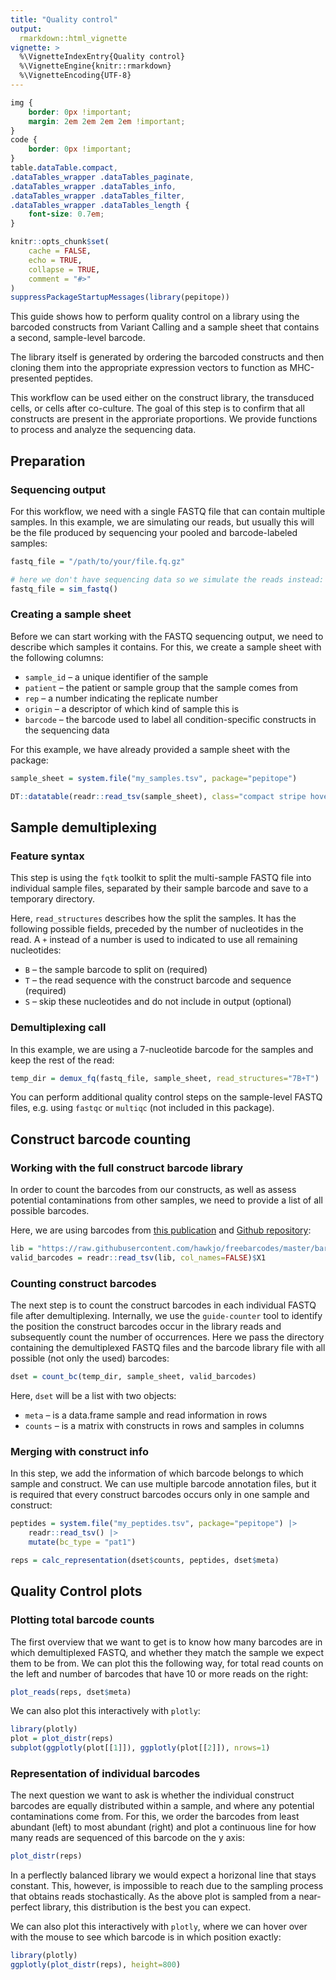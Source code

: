 ```yaml
---
title: "Quality control"
output:
  rmarkdown::html_vignette
vignette: >
  %\VignetteIndexEntry{Quality control}
  %\VignetteEngine{knitr::rmarkdown}
  %\VignetteEncoding{UTF-8}
---
```


```css
img {
    border: 0px !important;
    margin: 2em 2em 2em 2em !important;
}
code {
    border: 0px !important;
}
table.dataTable.compact,
.dataTables_wrapper .dataTables_paginate,
.dataTables_wrapper .dataTables_info,
.dataTables_wrapper .dataTables_filter,
.dataTables_wrapper .dataTables_length {
    font-size: 0.7em;
}
```

```r
knitr::opts_chunk$set(
    cache = FALSE,
    echo = TRUE,
    collapse = TRUE,
    comment = "#>"
)
suppressPackageStartupMessages(library(pepitope))
```

This guide shows how to perform quality control on a library using the barcoded
constructs from Variant Calling and a sample sheet that contains a second,
sample-level barcode.

The library itself is generated by ordering the barcoded constructs and then
cloning them into the appropriate expression vectors to function as
MHC-presented peptides.

This workflow can be used either on the construct library, the transduced
cells, or cells after co-culture. The goal of this step is to confirm that all
constructs are present in the approriate proportions. We provide functions to
process and analyze the sequencing data.

Preparation
-----------

### Sequencing output

For this workflow, we need with a single FASTQ file that can contain multiple
samples. In this example, we are simulating our reads, but usually this will be
the file produced by sequencing your pooled and barcode-labeled samples:

```r
fastq_file = "/path/to/your/file.fq.gz"

# here we don't have sequencing data so we simulate the reads instead:
fastq_file = sim_fastq()
```

### Creating a sample sheet

Before we can start working with the FASTQ sequencing output, we need to describe
which samples it contains. For this, we create a sample sheet with the following
columns:

* `sample_id` -- a unique identifier of the sample
* `patient` -- the patient or sample group that the sample comes from
* `rep` -- a number indicating the replicate number
* `origin` -- a descriptor of which kind of sample this is
* `barcode` -- the barcode used to label all condition-specific constructs in the sequencing data

For this example, we have already provided a sample sheet with the package:

```r
sample_sheet = system.file("my_samples.tsv", package="pepitope")
```

```r
DT::datatable(readr::read_tsv(sample_sheet), class="compact stripe hover")
```

Sample demultiplexing
---------------------

### Feature syntax

This step is using the `fqtk` toolkit to split the multi-sample FASTQ file into
individual sample files, separated by their sample barcode and save to a
temporary directory.

Here, `read_structures` describes how the split the samples. It has the
following possible fields, preceded by the number of nucleotides in the read. A
`+` instead of a number is used to indicated to use all remaining nucleotides:

* `B` -- the sample barcode to split on (required)
* `T` -- the read sequence with the construct barcode and sequence (required)
* `S` -- skip these nucleotides and do not include in output (optional)

### Demultiplexing call

In this example, we are using a 7-nucleotide barcode for the samples and keep
the rest of the read:

```r
temp_dir = demux_fq(fastq_file, sample_sheet, read_structures="7B+T")
```

You can perform additional quality control steps on the sample-level FASTQ
files, e.g. using `fastqc` or `multiqc` (not included in this package).

Construct barcode counting
--------------------------

### Working with the full construct barcode library

In order to count the barcodes from our constructs, as well as assess potential
contaminations from other samples, we need to provide a list of all possible
barcodes.

Here, we are using barcodes from
[this publication](https://www.pnas.org/doi/full/10.1073/pnas.1802640115) and
[Github repository](https://github.com/hawkjo/freebarcodes):

```r
lib = "https://raw.githubusercontent.com/hawkjo/freebarcodes/master/barcodes/barcodes12-1.txt"
valid_barcodes = readr::read_tsv(lib, col_names=FALSE)$X1
```

### Counting construct barcodes

The next step is to count the construct barcodes in each individual FASTQ file
after demultiplexing. Internally, we use the `guide-counter` tool to identify the
position the construct barcodes occur in the library reads and subsequently
count the number of occurrences. Here we pass the directory containing the
demultiplexed FASTQ files and the barcode library file with all possible
(not only the used) barcodes:

```r
dset = count_bc(temp_dir, sample_sheet, valid_barcodes)
```

Here, `dset` will be a list with two objects:

* `meta` -- is a data.frame sample and read information in rows
* `counts` -- is a matrix with constructs in rows and samples in columns

### Merging with construct info

In this step, we add the information of which barcode belongs to which sample
and construct. We can use multiple barcode annotation files, but it is required
that every construct barcodes occurs only in one sample and construct:

```r
peptides = system.file("my_peptides.tsv", package="pepitope") |>
    readr::read_tsv() |>
    mutate(bc_type = "pat1")

reps = calc_representation(dset$counts, peptides, dset$meta)
```

Quality Control plots
---------------------

### Plotting total barcode counts

The first overview that we want to get is to know how many barcodes are in which
demultiplexed FASTQ, and whether they match the sample we expect them to be
from. We can plot this the following way, for total read counts on the left and
number of barcodes that have 10 or more reads on the right:

```r
plot_reads(reps, dset$meta)
```

We can also plot this interactively with `plotly`:

```r
library(plotly)
plot = plot_distr(reps)
subplot(ggplotly(plot[[1]]), ggplotly(plot[[2]]), nrows=1)
```

### Representation of individual barcodes

The next question we want to ask is whether the individual construct barcodes
are equally distributed within a sample, and where any potential contaminations
come from. For this, we order the barcodes from least abundant (left) to most
abundant (right) and plot a continuous line for how many reads are sequenced of
this barcode on the y axis:

```r
plot_distr(reps)
```

In a perflectly balanced library we would expect a horizonal line that stays
constant. This, however, is impossible to reach due to the sampling process that
obtains reads stochastically. As the above plot is sampled from a near-perfect
library, this distribution is the best you can expect.

We can also plot this interactively with `plotly`, where we can hover over with
the mouse to see which barcode is in which position exactly:

```r
library(plotly)
ggplotly(plot_distr(reps), height=800)
```

<!-- add cor plots here
### Correlation of read counts between samples

static plot

```r
```
-->
